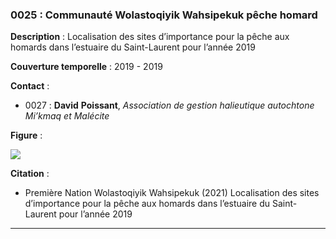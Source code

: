 ### 0025 : Communauté Wolastoqiyik Wahsipekuk pêche homard {-}

<!-- -------------------------------------------------- -->
**Description** : Localisation des sites d'importance pour la pêche aux homards dans l'estuaire du Saint-Laurent pour l'année 2019

<!-- -------------------------------------------------- -->


<!-- -------------------------------------------------- -->

  **Couverture temporelle** : 2019 - 2019



<!-- -------------------------------------------------- -->
**Contact** :


  - 0027 : **David** **Poissant**, *Association de gestion halieutique autochtone Mi'kmaq et Malécite*


<!-- -------------------------------------------------- -->
**Figure** :

![](../figures/figures-format/data0025.png)


<!-- -------------------------------------------------- -->
**Citation** :


  - Première Nation Wolastoqiyik Wahsipekuk (2021) Localisation des sites d'importance pour la pêche aux homards dans l'estuaire du Saint-Laurent pour l'année 2019




<!-- -------------------------------------------------- -->



<hr>
<br>
